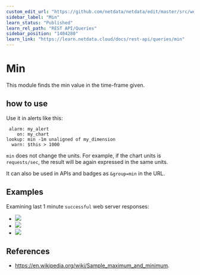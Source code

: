 ```yaml
---
custom_edit_url: "https://github.com/netdata/netdata/edit/master/src/web/api/queries/min/README.md"
sidebar_label: "Min"
learn_status: "Published"
learn_rel_path: "REST API/Queries"
sidebar_position: "1404280"
learn_link: "https://learn.netdata.cloud/docs/rest-api/queries/min"
---
```



# Min

This module finds the min value in the time-frame given.

## how to use

Use it in alerts like this:

```
 alarm: my_alert
    on: my_chart
lookup: min -1m unaligned of my_dimension
  warn: $this > 1000
```

`min` does not change the units. For example, if the chart units is `requests/sec`, the result
will be again expressed in the same units. 

It can also be used in APIs and badges as `&group=min` in the URL.

## Examples

Examining last 1 minute `successful` web server responses:

-   ![](https://registry.my-netdata.io/api/v1/badge.svg?chart=web_log_nginx.response_statuses&options=unaligned&dimensions=success&group=min&after=-60&label=min&value_color=orange)
-   ![](https://registry.my-netdata.io/api/v1/badge.svg?chart=web_log_nginx.response_statuses&options=unaligned&dimensions=success&group=average&after=-60&label=average)
-   ![](https://registry.my-netdata.io/api/v1/badge.svg?chart=web_log_nginx.response_statuses&options=unaligned&dimensions=success&group=max&after=-60&label=max)

## References

-   <https://en.wikipedia.org/wiki/Sample_maximum_and_minimum>.


